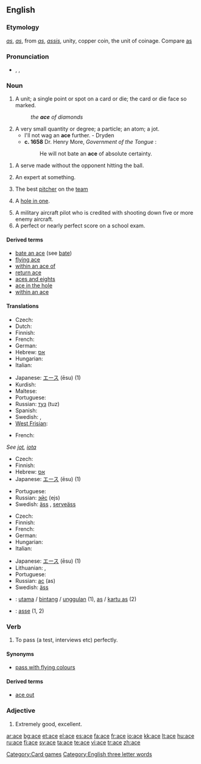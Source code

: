 {{see|Ace|ACE}}
==English==

===Etymology===
{{OE.}} ''[[as]]'', {{F.}} ''[[as]]'', from {{L.}} ''[[as]]'', ''[[assis]]'', unity, copper coin, the unit of coinage. Compare [[as]]

===Pronunciation===
* {{enPR|ās}}, {{IPA|/eɪs/}}, {{SAMPA|/eIs/}}
*: {{rhymes|eɪs}}

===Noun===
{{en-noun}}

# A unit; a single point or spot on a card or die; the card or die face so marked.
#: ''the '''ace''' of diamonds''
# A very small quantity or degree; a particle; an atom; a jot.
#* I'll not wag an '''ace''' further. - Dryden
#* '''c. 1658''' Dr. Henry More, ''Government of the Tongue'' :
#*:He will not bate an '''ace''' of absolute certainty.

# {{tennis}} A serve made without the opponent hitting the ball.
# An expert at something.
# {{baseball}} The best [[pitcher]] on the [[team]]
# {{golf}} A [[hole in one]].
# A military aircraft pilot who is credited with shooting down five or more enemy aircraft.
# A perfect or nearly perfect score on a school exam.


====Derived terms====
* [[bate an ace]] (see [[bate]])
* [[flying ace]]
* [[within an ace of]]
* [[return ace]]
* [[aces and eights]]
* [[ace in the hole]]
* [[within an ace]]

====Translations====
{{trans-top|unit}}
{{trans-mid}}
{{trans-bottom}}

{{trans-top|card with a single spot}}
* Czech: {{t-|cs|eso|n}}
* Dutch: {{t+|nl|aas|m}}
* Finnish: {{t+|fi|ässä}}
* French: {{t+|fr|as|m}}
* German: {{t+|de|As|n|alt=Ass}}
* Hebrew: [[אס]] {{m}}
* Hungarian: {{t+|hu|ász}}
* Italian: {{t+|it|asso|m}}
{{trans-mid}}
* Japanese: [[エース]] (ēsu) (1)
* Kurdish: {{t+|ku|ئاس|sc=KUchar}}
* Maltese: {{t-|mt|ass|xs=Maltese}}
* Portuguese: {{t+|pt|ás|m}}
* Russian: [[туз]] (tuz) {{m}}
* Spanish: {{t+|es|as|m}}
* Swedish: {{t+|sv|ess|n}}, {{t+|sv|äss|n}}
* [[West Frisian]]: {{t-|fy|aas|xs=West Frisian}}
{{trans-bottom}}

{{trans-top|die face with a single spot}}
* French: {{t+|fr|as|m}}
{{trans-mid}}
{{trans-bottom}}

{{trans-top|very small quantity or degree}}
''See [[jot]], [[iota]]''
{{trans-bottom}}
{{trans-top|point scored in tennis without the opponent hitting the ball}}
* Czech: {{t-|cs|eso|n}}
* Finnish: {{t+|fi|ässä}}
* Hebrew: [[אס]] {{m}}
* Japanese: [[エース]] (ēsu) (1)
{{trans-mid}}
* Portuguese: {{t-|pt|ace|m}}
* Russian: [[эйс]] (ejs) {{m}}
* Swedish: [[äss]] {{n}}, [[serveäss]] {{n}}
{{trans-bottom}}

{{trans-top|expert}}
* Czech: {{t-|cs|eso|n}}
* Finnish: {{t+|fi|ässä}}
* French: {{t+|fr|as|m}}
* German: {{t+|de|Ass|n}}
* Hungarian: {{t+|hu|ász}}
* Italian: {{t+|it|asso|m}}
{{trans-mid}}
* Japanese: [[エース]] (ēsu) (1)
* Lithuanian: {{t+|lt|asas|m|xs=Lithuanian}}, {{t+|lt|asė|f|xs=Lithuanian}}
* Portuguese: {{t+|pt|ás|m}}
* Russian: [[ас]] (as) {{m}}
* Swedish: [[äss]] {{n}}
{{trans-bottom}}

{{checktrans}}
* {{ttbc|Indonesian}}: [[utama]] / [[bintang]] / [[unggul]]an (1), [[as]] / [[kartu as]] (2)
* {{ttbc|Interlingua}}: [[asse]] (1, 2)

===Verb===
{{en-verb|ac|ing}}

# To pass (a test, interviews etc) perfectly.

====Synonyms====
* [[pass with flying colours]]

====Derived terms====
* [[ace out]]

===Adjective===
{{en-adj|acer|acest|more}}

# {{informal}} Extremely good, excellent.

[[Category:Card games]]
[[Category:English three letter words]]

[[ar:ace]]
[[bg:ace]]
[[et:ace]]
[[el:ace]]
[[es:ace]]
[[fa:ace]]
[[fr:ace]]
[[io:ace]]
[[kk:ace]]
[[lt:ace]]
[[hu:ace]]
[[ru:ace]]
[[fi:ace]]
[[sv:ace]]
[[ta:ace]]
[[te:ace]]
[[vi:ace]]
[[tr:ace]]
[[zh:ace]]